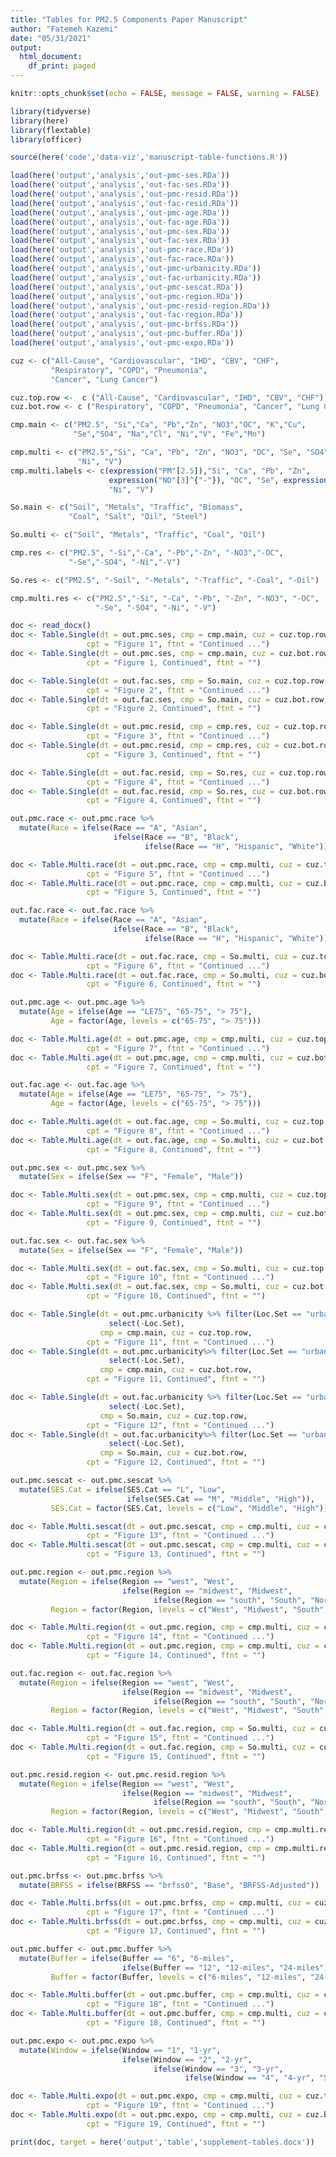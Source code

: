 ```yaml
---
title: "Tables for PM2.5 Components Paper Manuscript"
author: "Fatemeh Kazemi"
date: "05/31/2021"
output:
  html_document:
    df_print: paged
---
```



```r
knitr::opts_chunk$set(echo = FALSE, message = FALSE, warning = FALSE)
```

```r
library(tidyverse)
library(here)
library(flextable)
library(officer)
```

```r
source(here('code','data-viz','manuscript-table-functions.R'))
```

```r
load(here('output','analysis','out-pmc-ses.RDa'))
load(here('output','analysis','out-fac-ses.RDa'))
load(here('output','analysis','out-pmc-resid.RDa'))
load(here('output','analysis','out-fac-resid.RDa'))
load(here('output','analysis','out-pmc-age.RDa'))
load(here('output','analysis','out-fac-age.RDa'))
load(here('output','analysis','out-pmc-sex.RDa'))
load(here('output','analysis','out-fac-sex.RDa'))
load(here('output','analysis','out-pmc-race.RDa'))
load(here('output','analysis','out-fac-race.RDa'))
load(here('output','analysis','out-pmc-urbanicity.RDa'))
load(here('output','analysis','out-fac-urbanicity.RDa'))
load(here('output','analysis','out-pmc-sescat.RDa'))
load(here('output','analysis','out-pmc-region.RDa'))
load(here('output','analysis','out-pmc-resid-region.RDa'))
load(here('output','analysis','out-fac-region.RDa'))
load(here('output','analysis','out-pmc-brfss.RDa'))
load(here('output','analysis','out-pmc-buffer.RDa'))
load(here('output','analysis','out-pmc-expo.RDa'))
```

```r
cuz <- c("All-Cause", "Cardiovascular", "IHD", "CBV", "CHF",
         "Respiratory", "COPD", "Pneumonia", 
         "Cancer", "Lung Cancer")

cuz.top.row <-  c ("All-Cause", "Cardiovascular", "IHD", "CBV", "CHF")
cuz.bot.row <- c ("Respiratory", "COPD", "Pneumonia", "Cancer", "Lung Cancer")

cmp.main <- c("PM2.5", "Si","Ca", "Pb","Zn", "NO3","OC", "K","Cu",
              "Se","SO4", "Na","Cl", "Ni","V", "Fe","Mn")

cmp.multi <- c("PM2.5","Si", "Ca", "Pb", "Zn", "NO3", "OC", "Se", "SO4", 
               "Ni", "V") 
cmp.multi.labels <- c(expression("PM"[2.5]),"Si", "Ca", "Pb", "Zn", 
                      expression("NO"[3]^{"-"}), "OC", "Se", expression("SO"[4]^{"2-"}),
                      "Ni", "V")

So.main <- c("Soil", "Metals", "Traffic", "Biomass",
             "Coal", "Salt", "Oil", "Steel")

So.multi <- c("Soil", "Metals", "Traffic", "Coal", "Oil")

cmp.res <- c("PM2.5", "-Si","-Ca", "-Pb","-Zn", "-NO3","-OC",
             "-Se","-SO4", "-Ni","-V")

So.res <- c("PM2.5", "-Soil", "-Metals", "-Traffic", "-Coal", "-Oil")

cmp.multi.res <- c("PM2.5","-Si", "-Ca", "-Pb", "-Zn", "-NO3", "-OC",
                   "-Se", "-SO4", "-Ni", "-V")
```


```r
doc <- read_docx()
doc <- Table.Single(dt = out.pmc.ses, cmp = cmp.main, cuz = cuz.top.row,
                 cpt = "Figure 1", ftnt = "Continued ...")
doc <- Table.Single(dt = out.pmc.ses, cmp = cmp.main, cuz = cuz.bot.row,
                 cpt = "Figure 1, Continued", ftnt = "")
```

```r
doc <- Table.Single(dt = out.fac.ses, cmp = So.main, cuz = cuz.top.row,
                 cpt = "Figure 2", ftnt = "Continued ...")
doc <- Table.Single(dt = out.fac.ses, cmp = So.main, cuz = cuz.bot.row,
                 cpt = "Figure 2, Continued", ftnt = "")
```

```r
doc <- Table.Single(dt = out.pmc.resid, cmp = cmp.res, cuz = cuz.top.row,
                 cpt = "Figure 3", ftnt = "Continued ...")
doc <- Table.Single(dt = out.pmc.resid, cmp = cmp.res, cuz = cuz.bot.row,
                 cpt = "Figure 3, Continued", ftnt = "")
```

```r
doc <- Table.Single(dt = out.fac.resid, cmp = So.res, cuz = cuz.top.row,
                 cpt = "Figure 4", ftnt = "Continued ...")
doc <- Table.Single(dt = out.fac.resid, cmp = So.res, cuz = cuz.bot.row,
                 cpt = "Figure 4, Continued", ftnt = "")
```

```r
out.pmc.race <- out.pmc.race %>% 
  mutate(Race = ifelse(Race == "A", "Asian",
                       ifelse(Race == "B", "Black",
                              ifelse(Race == "H", "Hispanic", "White"))))

doc <- Table.Multi.race(dt = out.pmc.race, cmp = cmp.multi, cuz = cuz.top.row,
                 cpt = "Figure 5", ftnt = "Continued ...")
doc <- Table.Multi.race(dt = out.pmc.race, cmp = cmp.multi, cuz = cuz.bot.row,
                 cpt = "Figure 5, Continued", ftnt = "")
```

```r
out.fac.race <- out.fac.race %>% 
  mutate(Race = ifelse(Race == "A", "Asian",
                       ifelse(Race == "B", "Black",
                              ifelse(Race == "H", "Hispanic", "White"))))

doc <- Table.Multi.race(dt = out.fac.race, cmp = So.multi, cuz = cuz.top.row,
                 cpt = "Figure 6", ftnt = "Continued ...")
doc <- Table.Multi.race(dt = out.fac.race, cmp = So.multi, cuz = cuz.bot.row,
                 cpt = "Figure 6, Continued", ftnt = "")
```


```r
out.pmc.age <- out.pmc.age %>% 
  mutate(Age = ifelse(Age == "LE75", "65-75", "> 75"),
         Age = factor(Age, levels = c("65-75", "> 75")))

doc <- Table.Multi.age(dt = out.pmc.age, cmp = cmp.multi, cuz = cuz.top.row,
                 cpt = "Figure 7", ftnt = "Continued ...")
doc <- Table.Multi.age(dt = out.pmc.age, cmp = cmp.multi, cuz = cuz.bot.row,
                 cpt = "Figure 7, Continued", ftnt = "")
```

```r
out.fac.age <- out.fac.age %>% 
  mutate(Age = ifelse(Age == "LE75", "65-75", "> 75"),
         Age = factor(Age, levels = c("65-75", "> 75")))

doc <- Table.Multi.age(dt = out.fac.age, cmp = So.multi, cuz = cuz.top.row,
                 cpt = "Figure 8", ftnt = "Continued ...")
doc <- Table.Multi.age(dt = out.fac.age, cmp = So.multi, cuz = cuz.bot.row,
                 cpt = "Figure 8, Continued", ftnt = "")
```

```r
out.pmc.sex <- out.pmc.sex %>% 
  mutate(Sex = ifelse(Sex == "F", "Female", "Male"))

doc <- Table.Multi.sex(dt = out.pmc.sex, cmp = cmp.multi, cuz = cuz.top.row,
                 cpt = "Figure 9", ftnt = "Continued ...")
doc <- Table.Multi.sex(dt = out.pmc.sex, cmp = cmp.multi, cuz = cuz.bot.row,
                 cpt = "Figure 9, Continued", ftnt = "")
```

```r
out.fac.sex <- out.fac.sex %>% 
  mutate(Sex = ifelse(Sex == "F", "Female", "Male"))

doc <- Table.Multi.sex(dt = out.fac.sex, cmp = So.multi, cuz = cuz.top.row,
                 cpt = "Figure 10", ftnt = "Continued ...")
doc <- Table.Multi.sex(dt = out.fac.sex, cmp = So.multi, cuz = cuz.bot.row,
                 cpt = "Figure 10, Continued", ftnt = "")
```

```r
doc <- Table.Single(dt = out.pmc.urbanicity %>% filter(Loc.Set == "urban") %>%
                      select(-Loc.Set),
                    cmp = cmp.main, cuz = cuz.top.row,
                 cpt = "Figure 11", ftnt = "Continued ...")
doc <- Table.Single(dt = out.pmc.urbanicity%>% filter(Loc.Set == "urban") %>% 
                      select(-Loc.Set),
                    cmp = cmp.main, cuz = cuz.bot.row,
                 cpt = "Figure 11, Continued", ftnt = "")
```

```r
doc <- Table.Single(dt = out.fac.urbanicity %>% filter(Loc.Set == "urban") %>% 
                      select(-Loc.Set),
                    cmp = So.main, cuz = cuz.top.row,
                 cpt = "Figure 12", ftnt = "Continued ...")
doc <- Table.Single(dt = out.fac.urbanicity%>% filter(Loc.Set == "urban") %>% 
                      select(-Loc.Set),
                    cmp = So.main, cuz = cuz.bot.row,
                 cpt = "Figure 12, Continued", ftnt = "")
```

```r
out.pmc.sescat <- out.pmc.sescat %>% 
  mutate(SES.Cat = ifelse(SES.Cat == "L", "Low",
                          ifelse(SES.Cat == "M", "Middle", "High")),
         SES.Cat = factor(SES.Cat, levels = c("Low", "Middle", "High")))

doc <- Table.Multi.sescat(dt = out.pmc.sescat, cmp = cmp.multi, cuz = cuz.top.row,
                 cpt = "Figure 13", ftnt = "Continued ...")
doc <- Table.Multi.sescat(dt = out.pmc.sescat, cmp = cmp.multi, cuz = cuz.bot.row,
                 cpt = "Figure 13, Continued", ftnt = "")
```


```r
out.pmc.region <- out.pmc.region %>% 
  mutate(Region = ifelse(Region == "west", "West",
                         ifelse(Region == "midwest", "Midwest",
                                ifelse(Region == "south", "South", "Northeast"))),
         Region = factor(Region, levels = c("West", "Midwest", "South", "Northeast")))

doc <- Table.Multi.region(dt = out.pmc.region, cmp = cmp.multi, cuz = cuz.top.row,
                 cpt = "Figure 14", ftnt = "Continued ...")
doc <- Table.Multi.region(dt = out.pmc.region, cmp = cmp.multi, cuz = cuz.bot.row,
                 cpt = "Figure 14, Continued", ftnt = "")
```

```r
out.fac.region <- out.fac.region %>% 
  mutate(Region = ifelse(Region == "west", "West",
                         ifelse(Region == "midwest", "Midwest",
                                ifelse(Region == "south", "South", "Northeast"))),
         Region = factor(Region, levels = c("West", "Midwest", "South", "Northeast")))

doc <- Table.Multi.region(dt = out.fac.region, cmp = So.multi, cuz = cuz.top.row,
                 cpt = "Figure 15", ftnt = "Continued ...")
doc <- Table.Multi.region(dt = out.fac.region, cmp = So.multi, cuz = cuz.bot.row,
                 cpt = "Figure 15, Continued", ftnt = "")
```

```r
out.pmc.resid.region <- out.pmc.resid.region %>% 
  mutate(Region = ifelse(Region == "west", "West",
                         ifelse(Region == "midwest", "Midwest",
                                ifelse(Region == "south", "South", "Northeast"))),
         Region = factor(Region, levels = c("West", "Midwest", "South", "Northeast")))

doc <- Table.Multi.region(dt = out.pmc.resid.region, cmp = cmp.multi.res, cuz = cuz.top.row,
                 cpt = "Figure 16", ftnt = "Continued ...")
doc <- Table.Multi.region(dt = out.pmc.resid.region, cmp = cmp.multi.res, cuz = cuz.bot.row,
                 cpt = "Figure 16, Continued", ftnt = "")
```

```r
out.pmc.brfss <- out.pmc.brfss %>% 
  mutate(BRFSS = ifelse(BRFSS == "brfss0", "Base", "BRFSS-Adjusted"))

doc <- Table.Multi.brfss(dt = out.pmc.brfss, cmp = cmp.multi, cuz = cuz.top.row,
                 cpt = "Figure 17", ftnt = "Continued ...")
doc <- Table.Multi.brfss(dt = out.pmc.brfss, cmp = cmp.multi, cuz = cuz.bot.row,
                 cpt = "Figure 17, Continued", ftnt = "")
```

```r
out.pmc.buffer <- out.pmc.buffer %>% 
  mutate(Buffer = ifelse(Buffer == "6", "6-miles",
                         ifelse(Buffer == "12", "12-miles", "24-miles")),
         Buffer = factor(Buffer, levels = c("6-miles", "12-miles", "24-miles")))

doc <- Table.Multi.buffer(dt = out.pmc.buffer, cmp = cmp.multi, cuz = cuz.top.row,
                 cpt = "Figure 18", ftnt = "Continued ...")
doc <- Table.Multi.buffer(dt = out.pmc.buffer, cmp = cmp.multi, cuz = cuz.bot.row,
                 cpt = "Figure 18, Continued", ftnt = "")
```

```r
out.pmc.expo <- out.pmc.expo %>% 
  mutate(Window = ifelse(Window == "1", "1-yr",
                         ifelse(Window == "2", "2-yr",
                                ifelse(Window == "3", "3-yr",
                                       ifelse(Window == "4", "4-yr", "5-yr")))))

doc <- Table.Multi.expo(dt = out.pmc.expo, cmp = cmp.multi, cuz = cuz.top.row,
                 cpt = "Figure 19", ftnt = "Continued ...")
doc <- Table.Multi.expo(dt = out.pmc.expo, cmp = cmp.multi, cuz = cuz.bot.row,
                 cpt = "Figure 19, Continued", ftnt = "")
```


```r
print(doc, target = here('output','table','supplement-tables.docx'))
```



